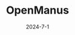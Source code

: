 ---
sort_id: 1
title: 'OpenManus'
date: 2024-7-1
slug: '/projects/open_manus'
description: 'An open-source 3D-printed direct-drive bionic hand.'
featured_image: '/images/open_manus_preview.png'
type: ["robotics", "machine learning", "github"]
state: "in-progress"
url_override: https://github.com/adham-elarabawy/open-manus
---